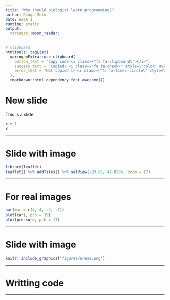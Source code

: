 ```yaml
---
title: "Why should biologist learn programming?"
author: Diogo Melo
date: Week 1
runtime: static
output:
  xaringan::moon_reader:
---
```


```r
# clipboard
htmltools::tagList(
  xaringanExtra::use_clipboard(
    button_text = "Copy code <i class=\"fa fa-clipboard\"></i>",
    success_text = "Copied! <i class=\"fa fa-check\" style=\"color: #90BE6D\"></i>",
    error_text = "Not copied 😕 <i class=\"fa fa-times-circle\" style=\"color: #F94144\"></i>"
  ),
  rmarkdown::html_dependency_font_awesome())
```

# New slide

This is a slide.

```r
x = 1
x
```
---

# Slide with image

```r
library(leaflet)
leaflet() %>% addTiles() %>% setView(-93.65, 42.0285, zoom = 17)
```

---

# For real images

```r
par(mar = c(4, 4, .2, .1))
plot(cars, pch = 19)
plot(pressure, pch = 17)
```
---


# Slide with image

```r
knitr::include_graphics('figures/areas.png')
```

---

# Writting code

---



